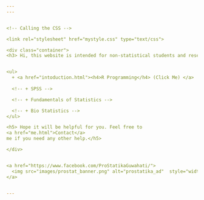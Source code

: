 ```yaml
---
---


<!-- Calling the CSS -->

<link rel="stylesheet" href="mystyle.css" type="text/css">

<div class="container">
<h3> Hi, this website is intended for non-statistical students and research scholars for easy to follow tutorials on</h3>


<ul>
  + <a href="intoduction.html"><h4>R Programming</h4> (Click Me) </a>
  
  <!-- + SPSS -->

  <!-- + Fundamentals of Statistics -->

  <!-- + Bio Statistics -->
</ul>

<h5> Hope it will be helpful for you. Feel free to 
<a href="me.html">Contact</a> 
me if you need any other help.</h5>

</div>


<a href="https://www.facebook.com/ProStatikaGuwahati/">
  <img src="images/prostat_banner.png" alt="prostatika_ad"  style="width:20%;">
</a>


---
```

